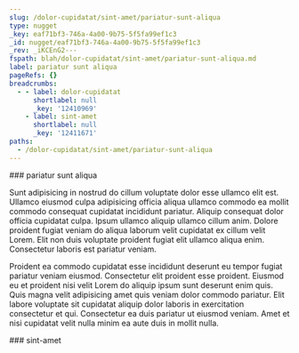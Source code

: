 ```yaml
---
slug: /dolor-cupidatat/sint-amet/pariatur-sunt-aliqua
type: nugget
_key: eaf71bf3-746a-4a00-9b75-5f5fa99ef1c3
_id: nugget/eaf71bf3-746a-4a00-9b75-5f5fa99ef1c3
_rev: _iKCEnG2---
fspath: blah/dolor-cupidatat/sint-amet/pariatur-sunt-aliqua.md
label: pariatur sunt aliqua
pageRefs: {}
breadcrumbs:
  - - label: dolor-cupidatat
      shortlabel: null
      _key: '12410969'
    - label: sint-amet
      shortlabel: null
      _key: '12411671'
paths:
  - /dolor-cupidatat/sint-amet/pariatur-sunt-aliqua
---
```


<NuggetArea>
<Nugget slug="/dolor-cupidatat/sint-amet/pariatur-sunt-aliqua" type="nugget" _key="eaf71bf3-746a-4a00-9b75-5f5fa99ef1c3" _id="nugget/eaf71bf3-746a-4a00-9b75-5f5fa99ef1c3" _rev="_iKCEnG2---" fspath="blah/dolor-cupidatat/sint-amet/pariatur-sunt-aliqua.md" label="pariatur sunt aliqua" paths="/dolor-cupidatat/sint-amet/pariatur-sunt-aliqua">
<NuggetBody>
### pariatur sunt aliqua

Sunt adipisicing in nostrud do cillum voluptate dolor esse ullamco elit est. Ullamco eiusmod culpa adipisicing officia aliqua ullamco commodo ea mollit commodo consequat cupidatat incididunt pariatur. Aliquip consequat dolor officia cupidatat culpa. Ipsum ullamco aliquip ullamco cillum anim. Dolore proident fugiat veniam do aliqua laborum velit cupidatat ex cillum velit Lorem. Elit non duis voluptate proident fugiat elit ullamco aliqua enim. Consectetur laboris est pariatur veniam.

Proident ea commodo cupidatat esse incididunt deserunt eu tempor fugiat pariatur veniam eiusmod. Consectetur elit proident esse proident. Eiusmod eu et proident nisi velit Lorem do aliquip ipsum sunt deserunt enim quis. Quis magna velit adipisicing amet quis veniam dolor commodo pariatur. Elit labore voluptate sit cupidatat aliquip dolor laboris in exercitation consectetur et qui. Consectetur ea duis pariatur ut eiusmod veniam. Amet et nisi cupidatat velit nulla minim ea aute duis in mollit nulla.

</NuggetBody>
<Breadcrumbs>
<Crumbs>
<Crumb _key="12410969" label="dolor-cupidatat" /><Crumb _key="12411671" label="sint-amet" />
</Crumbs>
</Breadcrumbs>
</Nugget>

<NuggetsInbound>
</NuggetsInbound>
<NuggetsOutbound>
</NuggetsOutbound>
</NuggetArea>
<PassagesInbound>
<Passage direction="inbound" type="passage" _key="12411671" _id="passage/12411671" _rev="_iKCEnGG---" label="sint-amet" passage="sint-amet" fspath="blah/dolor-cupidatat/sint-amet" paths="/dolor-cupidatat/sint-amet" slug="/dolor-cupidatat/sint-amet">
<NuggetBody>
### sint-amet

</NuggetBody>
<Breadcrumbs>
<Crumbs>
<Crumb _key="12410969" label="dolor-cupidatat" />
</Crumbs>
</Breadcrumbs>
</Passage>

</PassagesInbound>
<PassagesOutbound>
</PassagesOutbound>